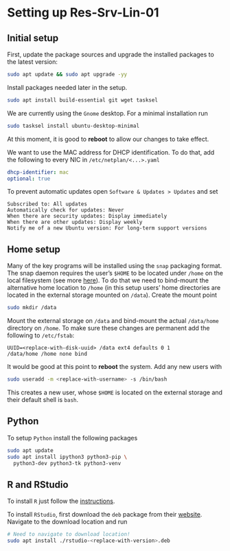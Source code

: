 # Setting up Res-Srv-Lin-01 {-}

## Initial setup {-}

First, update the package sources and upgrade the installed packages to the
latest version:


```bash
sudo apt update && sudo apt upgrade -yy
```

Install packages needed later in the setup.

```bash
sudo apt install build-essential git wget tasksel
```

We are currently using the `Gnome` desktop. For a minimal installation run

```bash
sudo tasksel install ubuntu-desktop-minimal
```

At this moment, it is good to **reboot** to allow our changes to take effect.

We want to use the MAC address for DHCP identification. To do that, add the
following to every NIC in `/etc/netplan/<...>.yaml`
```yaml
dhcp-identifier: mac
optional: true
```

To prevent automatic updates open `Software & Updates > Updates` and set
```
Subscribed to: All updates
Automatically check for updates: Never
When there are security updates: Display immediately
When there are other updates: Display weekly
Notify me of a new Ubuntu version: For long-term support versions
```

## Home setup {-}

Many of the key programs will be installed using the `snap` packaging format.
The snap daemon requires the user's `$HOME` to be located under `/home` on the
local filesystem (see more
[here](https://snapcraft.io/docs/home-outside-home)). To do that we need to
bind-mount the alternative home location to `/home` (in this setup users' home
directories are located in the external storage mounted on `/data`). Create the
mount point

```bash
sudo mkdir /data
```

Mount the external storage on `/data` and bind-mount the actual `/data/home`
directory on `/home`. To make sure these changes are permanent add the following
to `/etc/fstab`:

```
UUID=<replace-with-disk-uuid> /data ext4 defaults 0 1
/data/home /home none bind
```

It would be good at this point to **reboot** the system. Add any new users with

```bash
sudo useradd -m <replace-with-username> -s /bin/bash
```

This creates a new user, whose `$HOME` is located on the external storage and their
default shell is `bash`.

## Python {-}

To setup `Python` install the following packages

```bash
sudo apt update
sudo apt install ipython3 python3-pip \
  python3-dev python3-tk python3-venv
```

## R and RStudio {-}

To install `R` just follow the
[instructions](https://cran.r-project.org/bin/linux/ubuntu/fullREADME.html).

To install `RStudio`, first download the `deb` package from their
[website](https://www.rstudio.com/products/rstudio/download/#download). Navigate
to the download location and run

```bash
# Need to navigate to download location!
sudo apt install ./rstudio-<replace-with-version>.deb
```


